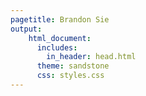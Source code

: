 ```yaml
---
pagetitle: Brandon Sie
output:
    html_document:
      includes: 
        in_header: head.html
      theme: sandstone
      css: styles.css
---
```



<script src="includeHTML.js"></script>
<script src="unloadscroll.js"></script>
<link href="styles.css" rel="stylesheet">

<div class = "row" w3-include-html="bio.html"></div>
<!-- <div class = "row" w3-include-html="projects.html"></div>   -->
<div class = "row" w3-include-html="hexagons.html" style = "text-align: center;"></div> 
<div class = "row" id = "siteinfo" w3-include-html="siteinfo.html"></div>  


<script>includeHTML();</script>


